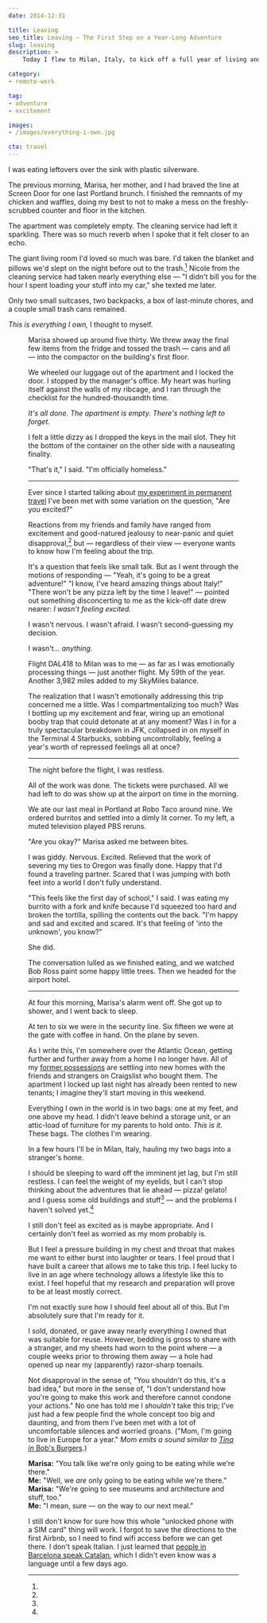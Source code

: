 ```yaml
---
date: 2014-12-31

title: Leaving
seo_title: Leaving — The First Step on a Year-Long Adventure
slug: leaving
description: >
    Today I flew to Milan, Italy, to kick off a full year of living and working remotely. So how did I feel? I didn’t feel much of anything. Which worried me.

category:
- remote-work

tag:
- adventure
- excitement

images:
- /images/everything-i-own.jpg

cta: travel
---
```



I was eating leftovers over the sink with plastic silverware.

The previous morning, Marisa, her mother, and I had braved the line at Screen
Door for one last Portland brunch. I finished the remnants of my chicken and
waffles, doing my best to not to make a mess on the freshly-scrubbed counter and
floor in the kitchen.

The apartment was completely empty. The cleaning service had left it sparkling.
There was so much reverb when I spoke that it felt closer to an echo.

The giant living room I'd loved so much was bare. I'd taken the blanket and
pillows we'd slept on the night before out to the trash.[^donations] Nicole from
the cleaning service had taken nearly everything else — "I didn't bill you for
the hour I spent loading your stuff into my car," she texted me later.

Only two small suitcases, two backpacks, a box of last-minute chores, and a
couple small trash cans remained.

_This is everything I own,_ I thought to myself.

<Figure
  src="images/everything-i-own.jpg"
  alt="Everything I own in two carry-on bags."
  credit="Jason Lengstorf"
/>

Marisa showed up around five thirty. We threw away the final few items from the
fridge and tossed the trash — cans and all — into the compactor on the
building's first floor.

We wheeled our luggage out of the apartment and I locked the door. I stopped by
the manager's office. My heart was hurling itself against the walls of my
ribcage, and I ran through the checklist for the hundred-thousandth time.

_It's all done. The apartment is empty. There's nothing left to forget._

I felt a little dizzy as I dropped the keys in the mail slot. They hit the
bottom of the container on the other side with a nauseating finality.

"That's it," I said. "I'm officially homeless."

---

Ever since I started talking about [my experiment in permanent travel][1] I've
been met with some variation on the question, "Are you excited?"

Reactions from my friends and family have ranged from excitement and
good-natured jealousy to near-panic and quiet disapproval,[^disapproval] but —
regardless of their view — everyone wants to know how I'm feeling about the
trip.

It's a question that feels like small talk. But as I went through the motions of
responding — "Yeah, it's going to be a great adventure!" "I know, I've heard
amazing things about Italy!" "There won't be any pizza left by the time I
leave!" — pointed out something disconcerting to me as the kick-off date drew
nearer: _I wasn't feeling excited._

I wasn't nervous. I wasn't afraid. I wasn't second-guessing my decision.

I wasn't... _anything._

Flight DAL418 to Milan was to me — as far as I was emotionally processing things
— just another flight. My 59th of the year. Another 3,982 miles added to my
SkyMiles balance.

The realization that I wasn't emotionally addressing this trip concerned me a
little. Was I compartmentalizing too much? Was I bottling up my excitement and
fear, wiring up an emotional booby trap that could detonate at at any moment?
Was I in for a truly spectacular breakdown in JFK, collapsed in on myself in the
Terminal 4 Starbucks, sobbing uncontrollably, feeling a year's worth of
repressed feelings all at once?

---

The night before the flight, I was restless.

All of the work was done. The tickets were purchased. All we had left to do was
show up at the airport on time in the morning.

We ate our last meal in Portland at Robo Taco around nine. We ordered burritos
and settled into a dimly lit corner. To my left, a muted television played PBS
reruns.

"Are you okay?" Marisa asked me between bites.

I was giddy. Nervous. Excited. Relieved that the work of severing my ties to
Oregon was finally done. Happy that I'd found a traveling partner. Scared that I
was jumping with both feet into a world I don't fully understand.

"This feels like the first day of school," I said. I was eating my burrito with
a fork and knife because I'd squeezed too hard and broken the tortilla, spilling
the contents out the back. "I'm happy and sad and excited and scared. It's that
feeling of 'into the unknown', you know?"

She did.

The conversation lulled as we finished eating, and we watched Bob Ross paint
some happy little trees. Then we headed for the airport hotel.

---

At four this morning, Marisa's alarm went off. She got up to shower, and I went
back to sleep.

At ten to six we were in the security line. Six fifteen we were at the gate with
coffee in hand. On the plane by seven.

As I write this, I'm somewhere over the Atlantic Ocean, getting further and
further away from a home I no longer have. All of my [former possessions](/do-more-with-less) are settling into new homes with the friends and
strangers on Craigslist who bought them. The apartment I locked up last night
has already been rented to new tenants; I imagine they'll start moving in this
weekend.

Everything I own in the world is in two bags: one at my feet, and one above my
head. I didn't leave behind a storage unit, or an attic-load of furniture for my
parents to hold onto. _This is it._ These bags. The clothes I'm wearing.

In a few hours I'll be in Milan, Italy, hauling my two bags into a stranger's
home.

I should be sleeping to ward off the imminent jet lag, but I'm still restless. I
can feel the weight of my eyelids, but I can't stop thinking about the
adventures that lie ahead — pizza! gelato! and I guess some old buildings and
stuff[^food] — and the problems I haven't solved yet.[^problems]

I still don't feel as excited as is maybe appropriate. And I certainly don't
feel as worried as my mom probably is.

But I feel a pressure building in my chest and throat that makes me want to
either burst into laughter or tears. I feel proud that I have built a career
that allows me to take this trip. I feel lucky to live in an age where
technology allows a lifestyle like this to exist. I feel hopeful that my
research and preparation will prove to be at least mostly correct.

I'm not exactly sure how I should feel about all of this. But I'm absolutely
sure that I'm ready for it.

[^donations]:
  I sold, donated, or gave away nearly everything I owned that was suitable for reuse. However, bedding is gross to share with a stranger, and my sheets had worn to the point where — a couple weeks prior to throwing them away — a hole had opened up near my (apparently) razor-sharp toenails.

[^disapproval]:
  Not disapproval in the sense of, "You shouldn't do this, it's a bad idea," but more in the sense of, "I don't understand how you're going to make this work and therefore cannot condone your actions." No one has told me I _shouldn't_ take this trip; I've just had a few people find the whole concept too big and daunting, and from them I've been met with a lot of uncomfortable silences and worried groans. ("Mom, I'm going to live in Europe for a year." _Mom emits a sound similar to_ [_Tina in_ Bob's Burgers][2].)

[^food]:
  **Marisa:** "You talk like we're only going to be eating while we're there."  
  **Me:** "Well, we _are_ only going to be eating while we're there."  
  **Marisa:** "We're going to see museums and architecture and stuff, too."  
  **Me:** "I mean, sure — on the way to our next meal."

[^problems]:
  I still don't know for sure how this whole "unlocked phone with a SIM card" thing will work. I forgot to save the directions to the first Airbnb, so I need to find wifi access before we can get there. I don't speak Italian. I just learned that [people in Barcelona speak Catalan][3], which I didn't even know was a language until a few days ago.

[1]: http://lengstorf.com/remote-work-travel/
[2]: http://youtu.be/F_XaIuw6K6Q?t=9s
[3]: http://barcelona.de/en/barcelona-languages.html
